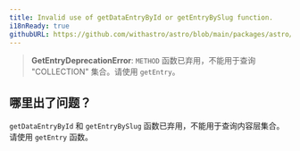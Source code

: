 ```yaml
---
title: Invalid use of getDataEntryById or getEntryBySlug function.
i18nReady: true
githubURL: https://github.com/withastro/astro/blob/main/packages/astro/src/core/errors/errors-data.ts
---
```


> **GetEntryDeprecationError**: `METHOD` 函数已弃用，不能用于查询 "COLLECTION" 集合。请使用 `getEntry`。

## 哪里出了问题？

`getDataEntryById` 和 `getEntryBySlug` 函数已弃用，不能用于查询内容层集合。请使用 `getEntry` 函数。
